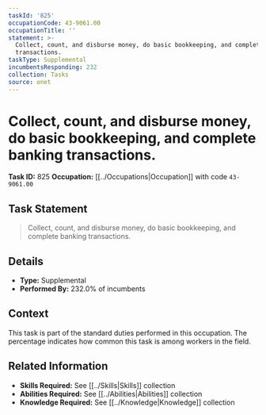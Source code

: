 ```yaml
---
taskId: '825'
occupationCode: 43-9061.00
occupationTitle: ''
statement: >-
  Collect, count, and disburse money, do basic bookkeeping, and complete banking
  transactions.
taskType: Supplemental
incumbentsResponding: 232
collection: Tasks
source: onet
---
```

# Collect, count, and disburse money, do basic bookkeeping, and complete banking transactions.

**Task ID:** 825
**Occupation:** [[../Occupations|Occupation]] with code `43-9061.00`

## Task Statement

> Collect, count, and disburse money, do basic bookkeeping, and complete banking transactions.

## Details

- **Type:** Supplemental
- **Performed By:** 232.0% of incumbents

## Context

This task is part of the standard duties performed in this occupation. The percentage indicates how common this task is among workers in the field.

## Related Information

- **Skills Required:** See [[../Skills|Skills]] collection
- **Abilities Required:** See [[../Abilities|Abilities]] collection
- **Knowledge Required:** See [[../Knowledge|Knowledge]] collection
